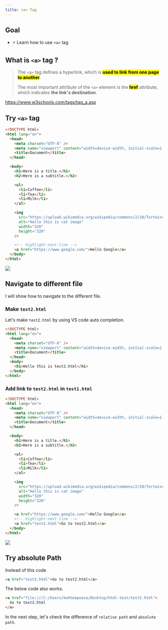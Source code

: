 ```yaml
---
title: <a> Tag
---
```


## Goal

- ⚡ Learn how to use `<a>` tag

## What is `<a>` tag ?

> The `<a>` tag defines a hyperlink, which is <mark>**used to link from one page to another**</mark>.
>
> The most important attribute of the `<a>` element is the <mark>**href**</mark> attribute, which indicates **the link's destination**.

https://www.w3schools.com/tags/tag_a.asp

## Try `<a>` tag

```html title="test1.html"
<!DOCTYPE html>
<html lang="en">
  <head>
    <meta charset="UTF-8" />
    <meta name="viewport" content="width=device-width, initial-scale=1.0" />
    <title>Document</title>
  </head>

  <body>
    <h1>Here is a title.</h1>
    <h2>Here is a subtitle.</h2>

    <ul>
      <li>Coffee</li>
      <li>Tea</li>
      <li>Milk</li>
    </ul>

    <img
      src="https://upload.wikimedia.org/wikipedia/commons/2/28/Tortoiseshell_she-cat.JPG"
      alt="Hello this is cat image"
      width="320"
      height="320"
    />

    <!-- highlight-next-line -->
    <a href="https://www.google.com/">Hello Google</a>
  </body>
</html>
```

![](../../img/20200507_224112.gif)

## Navigate to different file

I will show how to navigate to the different file.

### Make `test2.html`

Let's make `test2.html` by using VS code auto completion.

```html title="html-test/test2.html"
<!DOCTYPE html>
<html lang="en">
  <head>
    <meta charset="UTF-8" />
    <meta name="viewport" content="width=device-width, initial-scale=1.0" />
    <title>Document</title>
  </head>
  <body>
    <h1>Hello this is test2.html</h1>
  </body>
</html>
```

### Add link to `test2.html` in `test1.html`

```html title="test1.html"
<!DOCTYPE html>
<html lang="en">
  <head>
    <meta charset="UTF-8" />
    <meta name="viewport" content="width=device-width, initial-scale=1.0" />
    <title>Document</title>
  </head>

  <body>
    <h1>Here is a title.</h1>
    <h2>Here is a subtitle.</h2>

    <ul>
      <li>Coffee</li>
      <li>Tea</li>
      <li>Milk</li>
    </ul>

    <img
      src="https://upload.wikimedia.org/wikipedia/commons/2/28/Tortoiseshell_she-cat.JPG"
      alt="Hello this is cat image"
      width="320"
      height="320"
    />

    <a href="https://www.google.com/">Hello Google</a>
    <!-- highlight-next-line -->
    <a href="test2.html">Go to test2.html</a>
  </body>
</html>
```

![](../../img/20200507_224542.gif)

## Try absolute Path

Instead of this code

```html title="Relative Path"
<a href="test2.html">Go to test2.html</a>
```

The below code also works.

```html title="Abosolute Path"
<a href="file:///C:/Users/kohheepeace/Desktop/html-test/test2.html">
  Go to test2.html
</a>
```

In the next step, let's check the difference of `relative path` and `absolute path`.
